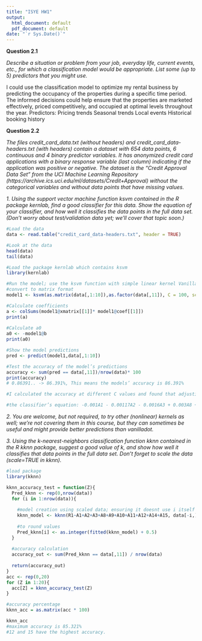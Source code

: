---
title: "ISYE HW1"
output:
  html_document: default
  pdf_document: default
date: "`r Sys.Date()`"
---

**Question 2.1**

*Describe a situation or problem from your job, everyday life, current events, etc., for which a classification model would be appropriate. List some (up to 5) predictors that you might use.*


I could use the classification model to optimize my rental business by predicting the occupancy of the properties during a specific time period. The informed decisions could help ensure that the properties are marketed effectively, priced competitively, and occupied at optimal levels throughout the year. 
Predictors:
Pricing trends
Seasonal trends 
Local events 
Historical booking history


**Question 2.2**

*The files credit_card_data.txt (without headers) and credit_card_data-headers.txt (with headers) contain a dataset with 654 data points, 6 continuous and 4 binary predictor variables.  It has anonymized credit card applications with a binary response variable (last column) indicating if the application was positive or negative. The dataset is the “Credit Approval Data Set” from the UCI Machine Learning Repository (https://archive.ics.uci.edu/ml/datasets/Credit+Approval) without the categorical variables and without data points that have missing values.*

*1.	Using the support vector machine function ksvm contained in the R package kernlab, find a good classifier for this data. Show the equation of your classifier, and how well it classifies the data points in the full data set.  (Don’t worry about test/validation data yet; we’ll cover that topic soon.)*

```{r}
#Load the data
data <- read.table("credit_card_data-headers.txt", header = TRUE)
```

```{r}
#Look at the data
head(data) 
tail(data)

#Load the package kernlab which contains ksvm
library(kernlab)
```

```{r}
#Run the model; use the ksvm function with simple linear kernel Vanilladot
#convert to matrix format 
model1 <- ksvm(as.matrix(data[,1:10]),as.factor(data[,11]), C = 100, scaled = TRUE, kernel = "vanilladot", type = "C-svc")

#Calculate coefficients 
a <- colSums(model1@xmatrix[[1]]* model1@coef[[1]])
print(a)
 
#Calculate a0
a0 <- -model1@b
print(a0)
```

```{r}
#Show the model predictions 
pred <- predict(model1,data[,1:10])
```

```{r}
#Test the accuracy of the model’s predictions
accuracy <- sum(pred == data[,11])/nrow(data)* 100
print(accuracy)
# 0.86391.. -> 86.391%, This means the models’ accuracy is 86.391% 

#I calculated the accuracy at different C values and found that adjusting the value of C did not change the outcome of the model. 

#the classifier’s equation: -0.001A1 - 0.00117A2 - 0.0016A3 + 0.003A8 + 1.0049A9 - 0.0028A10 + 0.00026A11 - 0.0005A12 - 0.0012A14 + 0.10636A15 + 0.08158
```


*2.	You are welcome, but not required, to try other (nonlinear) kernels as well; we’re not covering them in this course, but they can sometimes be useful and might provide better predictions than vanilladot.*


*3.	Using the k-nearest-neighbors classification function kknn contained in the R kknn package, suggest a good value of k, and show how well it classifies that data points in the full data set.  Don’t forget to scale the data (scale=TRUE in kknn).*

```{r}
#load package 
library(kknn)

kknn_accuracy_test = function(Z){
  Pred_kknn <- rep(0,nrow(data))
  for (i in 1:nrow(data)){
    
    #model creation using scaled data; ensuring it doesnt use i itself 
    kknn_model <- kknn(R1~A1+A2+A3+A8+A9+A10+A11+A12+A14+A15, data[-i,], data[i,], k = Z, scale = TRUE)
    
    #to round values
    Pred_kknn[i] <- as.integer(fitted(kknn_model) + 0.5)
  }
  
  #accuracy calculation
  accuracy_out <- sum(Pred_kknn == data[,11]) / nrow(data)
  
  return(accuracy_out)
}
acc <- rep(0,20) 
for (Z in 1:20){
  acc[Z] = kknn_accuracy_test(Z)
}

#accuracy percentage 
kknn_acc = as.matrix(acc * 100)

kknn_acc
#maximum accuracy is 85.321%
#12 and 15 have the highest accuracy.

```

